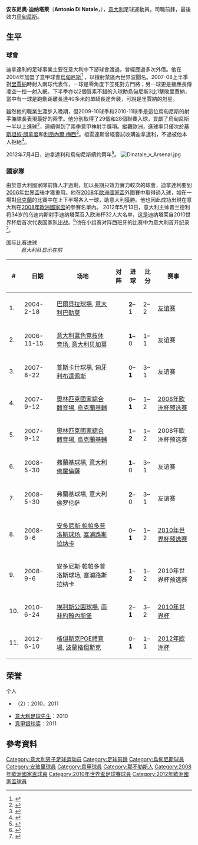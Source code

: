 {{noteta
|G1=意甲
|T=zh-hans:安东尼奥·迪纳塔莱;zh-hk:安東尼奧·迪拿達利;zh-tw:安東尼奧·迪納塔萊;
|1=zh-hans:迪纳塔莱;zh-hk:迪拿達利;zh-tw:迪納塔萊;
}}
{{Football player infobox 
|  playername = 安东尼奥·迪拿達利<br />''Antonio Di Natale''
|  image = [[File:Antonio_di_natale.JPG|250px]]
|  fullname = Antonio Di Natale
|  nickname = 
|  dateofbirth = {{birth date and age|1977|10|13}} 
|  cityofbirth = [[那不勒斯|那不勒斯]] 
|  countryofbirth = {{ITA}}
|  height = {{height|m=1.70}}
|  currentclub = 
|  clubnumber = 
|  position = [[前鋒_(足球)|前鋒]]
|  youthyears = 
|  youthclubs = [[恩波利足球俱乐部|恩坡利]] 
|  years = 1996-04<br>1997-98<br>1998<br>1998-99<br>2004-16 
|  clubs = [[恩波利足球俱乐部|恩坡利]]<br>→ {{tsl|en|Iperzola Ponteroncariale||Iperzola}}<br>→ [[瓦雷泽足球俱乐部|瓦雷澤]]<br>→ {{tsl|en|F.C. Esperia Viareggio||維亞雷焦}}<br>[[烏甸尼斯足球會|烏甸尼斯]]
|  caps(goals) = 159 (49)<br />{{0}}33 {{0}}(6)<br />{{0}}{{0}}4 {{0}}(0)<br />{{0}}25 (12)<br />385 (191)
|  nationalyears = 2002-2012
|  nationalteam = [[意大利國家足球隊|意大利]] 
|  nationalcaps(goals) = {{0}}42 {{0}}(11)
|  pcupdate = 2012年5月13日
|  ntupdate = 2012年7月1日
|}}
'''安东尼奥·迪纳塔莱'''（'''Antonio Di Natale '''，{{bd|1977年|10月13日|catidx=Di Natale, Antonio}}），[[意大利|意大利]]足球運動員，司職前鋒，最後效力[[烏甸尼斯足球會|烏甸尼斯]]。

== 生平 ==
=== 球會 ===
迪拿達利的足球事業主要在意大利中下游球會渡過，曾經歷過多次外借。他在2004年加盟了意甲球會[[烏甸尼斯足球會|烏甸尼斯]]<ref>{{cite web|url=http://www.uefa.com/competitions/uefacup/news/kind=1/newsid=220996.html|title=Udinese sign Empoli trio|date=2004年8月31日|work=UEFA.com|access-date=2008年11月13日|archive-date=2009年8月26日|archive-url=https://web.archive.org/web/20090826161821/http://www.uefa.com/competitions/uefacup/news/kind=1/newsid=220996.html|dead-url=no}}</ref> ，以擅射禁區內世界波聞名。2007-08上半季對[[里賈納足球會|里賈納]]時射入兩球代表作，一球是零角度下笠死對方門將；另一球更是接應長傳凌空一控一射入網。下半季亦以2個質素不錯的入球助烏甸尼斯3比1擊敗里賈納，當中有一球是跑動距離長達40多米的單騎長途奔襲，可說是里賈納的剋星。

雖然他的職業生涯步入晚期，但2009-10球季和2010-11球季是這位烏甸尼斯的射手兼隊長表現最好的兩季。他分別取得了29個和28個聯賽入球，貢獻了烏甸尼斯一半以上進球<ref>{{cite news|url=http://www.whoscored.com/Regions/108/Tournaments/5/Seasons/1957|title=Serie A Statistics 2010 Season|publisher=WhoScored.com|accessdate=2013-01-21|archive-date=2020-10-20|archive-url=https://web.archive.org/web/20201020172200/https://www.whoscored.com/Regions/108/Tournaments/5/Seasons/1957|dead-url=no}}</ref>，連續得到了兩季意甲神射手獎項。縱觀歐洲，進球率只僅次於[[基斯坦奴·朗拿度|基斯坦奴·朗拿度]]和[[利昂內爾·梅西|利昂內爾·梅西]]<ref>{{cite news | url = http://www.socceram.com/story/0,21644,13873_6951644,00.html | title = The Golden Shoe and Espadrille | publisher = Soccer AM | date = 25 May 2011 | accessdate = 5 July 2011 | archive-date = 2012-03-23 | archive-url = https://web.archive.org/web/20120323043650/http://www.socceram.com/story/0,21644,13873_6951644,00.html | dead-url = no }}</ref>。祖雲達斯曾經嘗試收購迪拿達利，不過被他本人拒絕<ref>{{cite web| url=http://web.macauslot.com/soccer/html/news/main/news_1_2_100826_150317.html| title=迪 納 泰 利 願 留 在 烏 甸 尼 斯| accessdate=2013-01-21}}{{dead link|date=2017年12月 |bot=InternetArchiveBot |fix-attempted=yes }}</ref>。

2012年7月4日，迪拿達利和烏甸尼斯續約兩年<ref>{{cite news|url=http://www.udinese.it/script/view.php?id=2371|title=Eterno Capitano bianconero: Di Natale rinnova fino al 2014!|date=4 July 2012|accessdate=7 July 2012|publisher=Udinese Calcio|language=it|deadurl=yes|archiveurl=https://www.webcitation.org/68z2nV4dn?url=http://www.udinese.it/script/view.php?id=2371|archivedate=2012年7月7日}}</ref>。
[[File:Dinatale_v_Arsenal.jpg|right]]

=== 國家隊 ===
由於意大利國家隊前鋒人才過剩，加以長期只效力實力較次的球會，迪拿達利要到[[2006年世界盃|2006年世界盃]]後才獲重用。他在[[2008年歐洲國家盃|2008年歐洲國家盃]]外圍賽中取得過入球，如在一場對[[烏克蘭國家足球隊|烏克蘭]]的比賽中在上下半場各入一球，助意大利獲勝。他也因此成功出現在意大利在[[2008年歐洲國家盃|2008年歐洲國家盃]]的參賽名單內。
2012年5月13日，意大利主帅普兰德利将34岁的乌迪内斯射手迪纳塔莱召入欧洲杯32人大名单，这是迪纳塔莱自2010世界杯后首次代表国家队出战。<ref>{{cite web|url=http://cn.uefa.com/uefaeuro/news/newsid=1796731.html|title=意大利名单出炉，迪纳塔莱入选|date=2012年5月13日|work=UEFA.com|language=zh-hans}}{{dead link|date=2018年5月 |bot=InternetArchiveBot |fix-attempted=yes }}</ref>他在小组赛对阵西班牙的比赛中为意大利首开纪录<ref>{{cite web|url=http://cn.uefa.com/uefaeuro/news/newsid=1814323.html|title=迪纳塔莱成功自我救赎|date=2012年6月10日|work=UEFA.com|language=zh-hans|deadurl=yes|archiveurl=https://web.archive.org/web/20120616001549/http://cn.uefa.com/uefaeuro/news/newsid=1814323.html|archivedate=2012年6月16日|access-date=2012年6月30日}}</ref>。

;国际比赛进球
:''意大利队显示在前''
{| class="wikitable" style="text-align: left;" align=center
! # !! 日期 !! 场地 !! 对阵 !! 进球 !! 比分 !! 赛事
|-
| 1. || 2004-2-18 || [[巴爾貝拉球場|巴爾貝拉球場]], [[意大利|意大利]][[巴勒莫|巴勒莫]] || {{fb|CZE}} || '''2'''–1 || 2–2 || [[友谊赛|友谊赛]]
|-
| 2. || 2006-11-15 || [[意大利蓝色竞技体育场|意大利蓝色竞技体育场]], [[意大利|意大利]][[贝加莫|贝加莫]] || {{fb|TUR}} || '''1'''–0 || 1–1 || 友谊赛
|-
| 3. || 2007-8-22 || [[普斯卡什球場|普斯卡什球場]], [[匈牙利|匈牙利]][[布達佩斯|布達佩斯]] || {{fb|HUN}} || 0–'''1''' || 3–1 || 友谊赛
|-
| 4. || 2007-9-12 || [[奧林匹克國家綜合體育場|奧林匹克國家綜合體育場]], [[烏克蘭|烏克蘭]][[基輔|基輔]] || {{fb|UKR}} || 0–'''1''' || 1–2 || [[2008年欧洲足球锦标赛外围赛|2008年欧洲杯预选赛]]
|-
| 5. || 2007-9-12 || [[奧林匹克國家綜合體育場|奧林匹克國家綜合體育場]], [[烏克蘭|烏克蘭]][[基輔|基輔]] || {{fb|UKR}} || 1–'''2''' || 1–2 || 2008年欧洲杯预选赛
|-
| 6. || 2008-5-30 || [[弗蘭基球場|弗蘭基球場]], [[意大利|意大利]][[佛羅倫薩|佛羅倫薩]] || {{fb|BEL}} || '''1'''–0 || 3–1 || 友谊赛
|-
| 7. || 2008-5-30 || 弗蘭基球場, 意大利佛罗伦萨 || {{fb|BEL}} || '''2'''–0 || 3–1 || 友谊赛
|-
| 8. || 2008-9-6 || [[安多尼斯·帕帕多普洛斯球场|安多尼斯·帕帕多普洛斯球场]], [[塞浦路斯|塞浦路斯]][[拉纳卡|拉纳卡]] || {{fb|CYP}} || 0–'''1''' || 1–2 || [[2010年世界杯外围赛_(欧洲区)#第八组|2010年世界杯预选赛]]
|-
| 9. || 2008-9-6 || 安多尼斯·帕帕多普洛斯球场, 塞浦路斯拉纳卡 || {{fb|CYP}} || 1–'''2''' || 1–2 || 2010年世界杯预选赛
|-
| 10. || 2010-6-24 || [[埃利斯公園球場|埃利斯公園球場]], [[南非|南非]][[約翰內斯堡|約翰內斯堡]] || {{fb|SVK}} || 2–'''1''' || 3–2 || [[2010年世界杯足球赛#F组|2010年世界杯]]
|-
| 11. || 2012-6-10 || [[格但斯克PGE體育場|格但斯克PGE體育場]], [[波蘭|波蘭]][[格但斯克|格但斯克]] || {{fb|ESP}} || 0–'''1''' || 1–1 || [[2012年欧洲足球锦标赛C组|2012年欧洲杯]]
|}

== 荣誉 ==
;个人
* {{tsl|en|Capocannoniere||意甲最佳射手}}（2）：2010，2011
* [[意大利足球先生|意大利足球先生]]：2010
* [[银球奖（意甲公平竞赛奖）|意甲银球奖]]：2011
== 參考資料 ==
{{reflist}}

{{2008年歐洲足球錦標賽意大利參賽名單}}
{{2010年世界盃足球賽意大利參賽名單}}
{{2012年欧洲足球锦标赛意大利参赛名单}}
{{意甲联赛最佳射手}}
{{DEFAULTSORT:Di Natale, Antonio}}
[[Category:意大利男子足球运动员|Category:意大利男子足球运动员]]
[[Category:足球前鋒|Category:足球前鋒]]
[[Category:烏甸尼斯球員|Category:烏甸尼斯球員]]
[[Category:安玻里球員|Category:安玻里球員]]
[[Category:意甲球員|Category:意甲球員]]
[[Category:那不勒斯人|Category:那不勒斯人]]
[[Category:2008年歐洲國家盃球員|Category:2008年歐洲國家盃球員]]
[[Category:2010年世界盃足球賽球員|Category:2010年世界盃足球賽球員]]
[[Category:2012年歐洲國家盃球員|Category:2012年歐洲國家盃球員]]